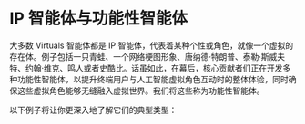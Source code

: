 # IP 智能体与功能性智能体

大多数 Virtuals 智能体都是 IP 智能体，代表着某种个性或角色，就像一个虚拟的存在体。例子包括一只青蛙、一个网络梗图形象、唐纳德·特朗普、泰勒·斯威夫特、约翰·维克、鸣人或者史酷比。话虽如此，在幕后，核心贡献者们正在开发多种功能性智能体，以提升终端用户与人工智能虚拟角色互动时的整体体验，同时确保这些虚拟角色能够无缝融入虚拟世界。我们将这些称为功能性智能体。

以下例子将让你更深入地了解它们的典型类型：


<Cards>
  <Cards.Card
    title="Luna（IP 智能体）"
    href="./ip-agents-vs-functional-agents/highlight-luna-ip-agent"
  />
  <Cards.Card
    title="G.A.M.E.（功能性智能体）"
    href="./ip-agents-vs-functional-agents/highlight-g.a.m.e.-functional-agent"
  />
</Cards>
